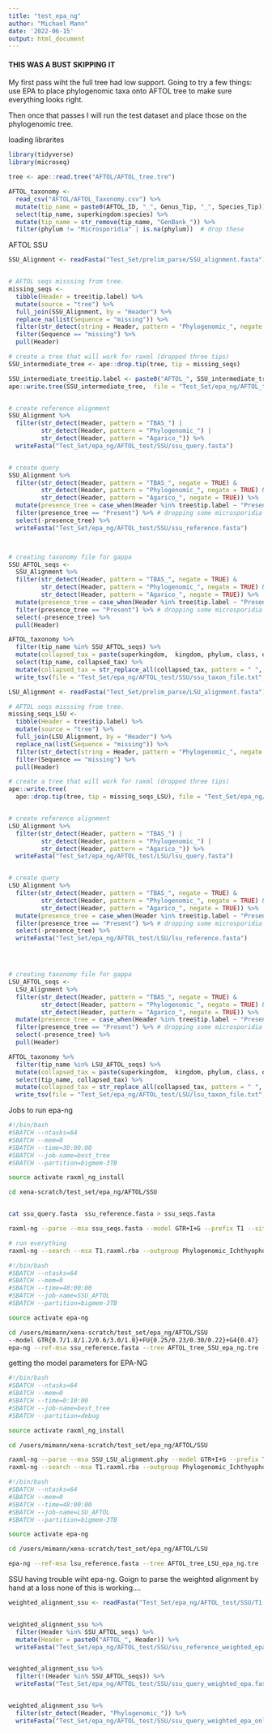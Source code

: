 ```yaml
---
title: "test_epa_ng"
author: "Michael Mann"
date: '2022-06-15'
output: html_document
---
```

#### THIS WAS A BUST SKIPPING IT ###
My first pass wiht the full tree had low support. 
Going to try a few things:
use EPA to place phylogenomic taxa onto AFTOL tree to make sure everything looks right. 

Then once that passes I will run the test dataset and place those on the phylogenomic tree.

loading librarites
```r
library(tidyverse)
library(microseq)
```



```r
tree <- ape::read.tree("AFTOL/AFTOL_tree.tre")

AFTOL_taxonomy <- 
  read_csv("AFTOL/AFTOL_Taxonomy.csv") %>%
  mutate(tip_name = paste0(AFTOL_ID, "_", Genus_Tip, "_", Species_Tip)) %>% # create name that matches tip
  select(tip_name, superkingdom:species) %>%
  mutate(tip_name = str_remove(tip_name, "GenBank_")) %>%
  filter(phylum != "Microsporidia" | is.na(phylum))  # drop these

```


AFTOL SSU
```r

SSU_Alignment <- readFasta("Test_Set/prelim_parse/SSU_alignment.fasta")


# AFTOL seqs misssing from tree. 
missing_seqs <- 
  tibble(Header = tree$tip.label) %>%
  mutate(source = "tree") %>%
  full_join(SSU_Alignment, by = "Header") %>%
  replace_na(list(Sequence = "missing")) %>%
  filter(str_detect(string = Header, pattern = "Phylogenomic_", negate = T)) %>%
  filter(Sequence == "missing") %>%
  pull(Header)

# create a tree that will work for raxml (dropped three tips)
SSU_intermediate_tree <- ape::drop.tip(tree, tip = missing_seqs) 

SSU_intermediate_tree$tip.label <- paste0("AFTOL_", SSU_intermediate_tree$tip.label)
ape::write.tree(SSU_intermediate_tree,  file = "Test_Set/epa_ng/AFTOL_test/SSU/AFTOL_tree_SSU_epa_ng_AFTOL_Appended.tre")


# create reference alignment 
SSU_Alignment %>%
  filter(str_detect(Header, pattern = "TBAS_") | 
         str_detect(Header, pattern = "Phylogenomic_") |
         str_detect(Header, pattern = "Agarico_")) %>%
  writeFasta("Test_Set/epa_ng/AFTOL_test/SSU/ssu_query.fasta")


# create query
SSU_Alignment %>%
  filter(str_detect(Header, pattern = "TBAS_", negate = TRUE) & 
         str_detect(Header, pattern = "Phylogenomic_", negate = TRUE) &
         str_detect(Header, pattern = "Agarico_", negate = TRUE)) %>%
  mutate(presence_tree = case_when(Header %in% tree$tip.label ~ "Present", TRUE ~ "Missing")) %>%
  filter(presence_tree == "Present") %>% # dropping some microsporidia
  select(-presence_tree) %>%
  writeFasta("Test_Set/epa_ng/AFTOL_test/SSU/ssu_reference.fasta")



# creating taxonomy file for gappa
SSU_AFTOL_seqs <- 
  SSU_Alignment %>%
  filter(str_detect(Header, pattern = "TBAS_", negate = TRUE) & 
         str_detect(Header, pattern = "Phylogenomic_", negate = TRUE) &
         str_detect(Header, pattern = "Agarico_", negate = TRUE)) %>%
  mutate(presence_tree = case_when(Header %in% tree$tip.label ~ "Present", TRUE ~ "Missing")) %>%
  filter(presence_tree == "Present") %>% # dropping some microsporidia
  select(-presence_tree) %>%
  pull(Header)

AFTOL_taxonomy %>%
  filter(tip_name %in% SSU_AFTOL_seqs) %>%
  mutate(collapsed_tax = paste(superkingdom,  kingdom, phylum, class, order, family, genus, species, sep = ";")) %>%
  select(tip_name, collapsed_tax) %>%
  mutate(collapsed_tax = str_replace_all(collapsed_tax, pattern = " ", replacement = "_")) %>% # replace all spaces with underscores
  write_tsv(file = "Test_Set/epa_ng/AFTOL_test/SSU/ssu_taxon_file.txt", col_names = FALSE)
```







```r
LSU_Alignment <- readFasta("Test_Set/prelim_parse/LSU_alignment.fasta")

# AFTOL seqs misssing from tree. 
missing_seqs_LSU <- 
  tibble(Header = tree$tip.label) %>%
  mutate(source = "tree") %>%
  full_join(LSU_Alignment, by = "Header") %>%
  replace_na(list(Sequence = "missing")) %>%
  filter(str_detect(string = Header, pattern = "Phylogenomic_", negate = T)) %>%
  filter(Sequence == "missing") %>%
  pull(Header)

# create a tree that will work for raxml (dropped three tips)
ape::write.tree(
  ape::drop.tip(tree, tip = missing_seqs_LSU), file = "Test_Set/epa_ng/AFTOL_test/LSU/AFTOL_tree_LSU_epa_ng.tre")


# create reference alignment 
LSU_Alignment %>%
  filter(str_detect(Header, pattern = "TBAS_") | 
         str_detect(Header, pattern = "Phylogenomic_") |
         str_detect(Header, pattern = "Agarico_")) %>%
  writeFasta("Test_Set/epa_ng/AFTOL_test/LSU/lsu_query.fasta")


# create query
LSU_Alignment %>%
  filter(str_detect(Header, pattern = "TBAS_", negate = TRUE) & 
         str_detect(Header, pattern = "Phylogenomic_", negate = TRUE) &
         str_detect(Header, pattern = "Agarico_", negate = TRUE)) %>%
  mutate(presence_tree = case_when(Header %in% tree$tip.label ~ "Present", TRUE ~ "Missing")) %>%
  filter(presence_tree == "Present") %>% # dropping some microsporidia
  select(-presence_tree) %>%
  writeFasta("Test_Set/epa_ng/AFTOL_test/LSU/lsu_reference.fasta")




# creating taxonomy file for gappa
LSU_AFTOL_seqs <- 
  LSU_Alignment %>%
  filter(str_detect(Header, pattern = "TBAS_", negate = TRUE) & 
         str_detect(Header, pattern = "Phylogenomic_", negate = TRUE) &
         str_detect(Header, pattern = "Agarico_", negate = TRUE)) %>%
  mutate(presence_tree = case_when(Header %in% tree$tip.label ~ "Present", TRUE ~ "Missing")) %>%
  filter(presence_tree == "Present") %>% # dropping some microsporidia
  select(-presence_tree) %>%
  pull(Header)

AFTOL_taxonomy %>%
  filter(tip_name %in% LSU_AFTOL_seqs) %>%
  mutate(collapsed_tax = paste(superkingdom,  kingdom, phylum, class, order, family, genus, species, sep = ";")) %>%
  select(tip_name, collapsed_tax) %>%
  mutate(collapsed_tax = str_replace_all(collapsed_tax, pattern = " ", replacement = "_")) %>% # replace all spaces with underscores
  write_tsv(file = "Test_Set/epa_ng/AFTOL_test/LSU/lsu_taxon_file.txt", col_names = FALSE)
```




Jobs to run epa-ng


```bash
#!/bin/bash
#SBATCH --ntasks=64
#SBATCH --mem=0
#SBATCH --time=30:00:00
#SBATCH --job-name=best_tree
#SBATCH --partition=bigmem-3TB

source activate raxml_ng_install

cd xena-scratch/test_set/epa_ng/AFTOL/SSU 


cat ssu_query.fasta  ssu_reference.fasta > ssu_seqs.fasta

raxml-ng --parse --msa ssu_seqs.fasta --model GTR+I+G --prefix T1 --site-weights SSU_weights.txt

# run everything
raxml-ng --search --msa T1.raxml.rba --outgroup Phylogenomic_Ichthyophonus_hoferi --model GTR+I+G --tree pars{10}  --tree-constraint constraint_tree_no_redundant_taxa.tree  --prefix T2


```



```bash
#!/bin/bash
#SBATCH --ntasks=64
#SBATCH --mem=0
#SBATCH --time=48:00:00
#SBATCH --job-name=SSU_AFTOL
#SBATCH --partition=bigmem-3TB

source activate epa-ng

cd /users/mimann/xena-scratch/test_set/epa_ng/AFTOL/SSU
--model GTR{0.7/1.8/1.2/0.6/3.0/1.0}+FU{0.25/0.23/0.30/0.22}+G4{0.47}
epa-ng --ref-msa ssu_reference.fasta --tree AFTOL_tree_SSU_epa_ng.tre --query ssu_query.fasta --model GTR{1.1/3.1/1.1/0.9/4.7/1.0}+FC+G4m{0.7}+BU{0.9}
````


getting the model parameters for EPA-NG
```bash
#!/bin/bash
#SBATCH --ntasks=64
#SBATCH --mem=0
#SBATCH --time=0:10:00
#SBATCH --job-name=best_tree
#SBATCH --partition=debug

source activate raxml_ng_install

cd /users/mimann/xena-scratch/test_set/epa_ng/AFTOL/SSU

raxml-ng --parse --msa SSU_LSU_alignment.phy --model GTR+I+G --prefix T1 --site-weights weights.txt
raxml-ng --search --msa T1.raxml.rba --outgroup Phylogenomic_Ichthyophonus_hoferi --model GTR+I+G --tree pars{10}  --tree-constraint constraint_tree_no_redundant_taxa.tree  --prefix T1

```






```bash
#!/bin/bash
#SBATCH --ntasks=64
#SBATCH --mem=0
#SBATCH --time=48:00:00
#SBATCH --job-name=LSU_AFTOL
#SBATCH --partition=bigmem-3TB

source activate epa-ng

cd /users/mimann/xena-scratch/test_set/epa_ng/AFTOL/LSU

epa-ng --ref-msa lsu_reference.fasta --tree AFTOL_tree_LSU_epa_ng.tre --query lsu_query.fasta --model GTR{0.9/3.3/1.4/0.8/7.4/1.0}+FC+G4m{0.5}+BU{1.0}
```

SSU having trouble wiht epa-ng. Goign to parse the weighted alignment by hand
at a loss none of this is working.... 
```r
weighted_alignment_ssu <- readFasta("Test_Set/epa_ng/AFTOL_test/SSU/T1.raxml.reduced.fasta")


weighted_alignment_ssu %>%
  filter(Header %in% SSU_AFTOL_seqs) %>%
  mutate(Header = paste0("AFTOL_", Header)) %>%
  writeFasta("Test_Set/epa_ng/AFTOL_test/SSU/ssu_reference_weighted_epa.fasta")


weighted_alignment_ssu %>%
  filter(!(Header %in% SSU_AFTOL_seqs)) %>%
  writeFasta("Test_Set/epa_ng/AFTOL_test/SSU/ssu_query_weighted_epa.fasta")


weighted_alignment_ssu %>%
  filter(str_detect(Header, "Phylogenomic_")) %>%
  writeFasta("Test_Set/epa_ng/AFTOL_test/SSU/ssu_query_weighted_epa_only_phylogenomic.fasta")


```


